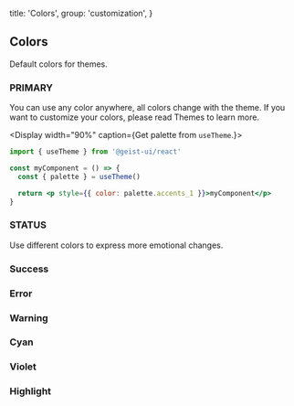 
  title: 'Colors',
  group: 'customization',
}

## Colors

Default colors for themes.

<Spacer h={2} />

### PRIMARY

You can use any color anywhere, all colors change with the theme.
If you want to customize your colors, please read <NextLink href="/en-us/guide/themes"><Link color>Themes</Link></NextLink> to learn more.

<Display width="90%" caption={<span>Get palette from <Code>useTheme</Code>.</span>}>

```jsx
import { useTheme } from '@geist-ui/react'

const myComponent = () => {
  const { palette } = useTheme()

  return <p style={{ color: palette.accents_1 }}>myComponent</p>
}
```

</Display>
<Spacer h={1} />
<Colors type="normal" />
<Spacer h={3} />

### STATUS

Use different colors to express more emotional changes.

### Success

<Spacer h={0.75} />
<Colors type="success" />
<Spacer h={3} />

### Error

<Spacer h={0.75} />
<Colors type="error" />
<Spacer h={3} />

### Warning

<Spacer h={0.75} />
<Colors type="warning" />
<Spacer h={3} />

### Cyan

<Spacer h={0.75} />
<Colors type="cyan" />
<Spacer h={3} />

### Violet

<Spacer h={0.75} />
<Colors type="violet" />
<Spacer h={3} />

### Highlight

<Spacer h={0.75} />
<Colors type="highlight" />
<Spacer h={3} />

